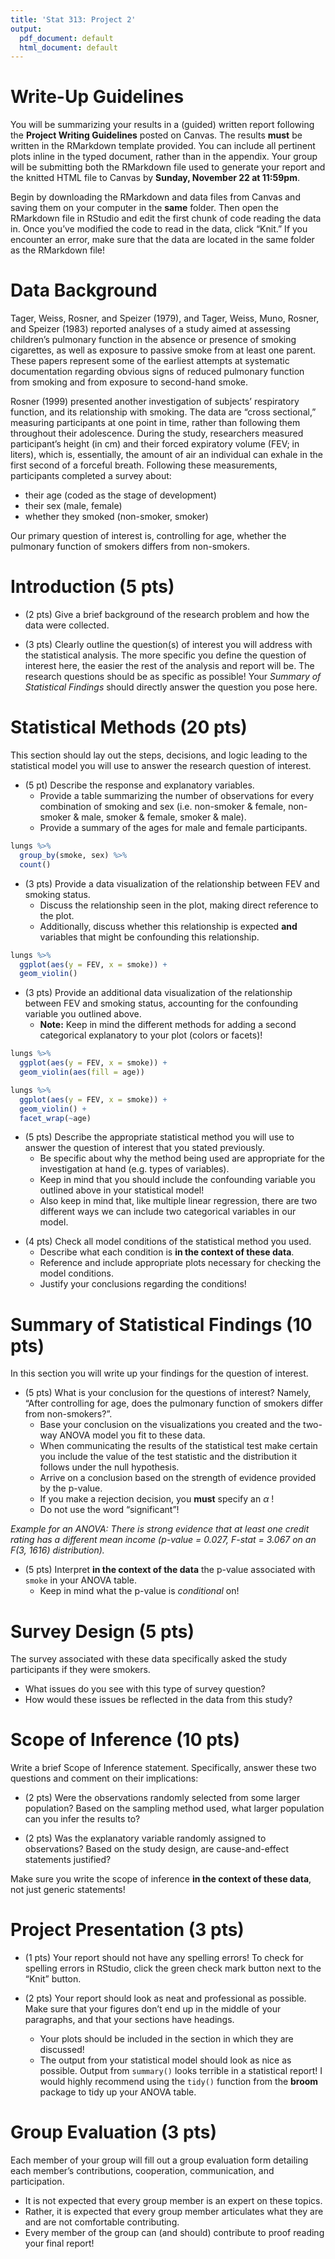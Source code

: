 ```yaml
---
title: 'Stat 313: Project 2'
output:
  pdf_document: default
  html_document: default
---
```


# Write-Up Guidelines

You will be summarizing your results in a (guided) written report following the
__Project Writing Guidelines__ posted on Canvas. The results __must__ be 
written in the RMarkdown template provided. You can include all pertinent plots
inline in the typed document, rather than in the appendix. Your group will be 
submitting both the RMarkdown file used to generate your report and the knitted 
HTML file to Canvas by __Sunday, November 22 at 11:59pm__. 

Begin by downloading the RMarkdown and data files from Canvas and saving them on
your computer in the __same__ folder. Then open the RMarkdown file in RStudio 
and edit the first chunk of code reading the data in. Once you've modified the 
code to read in the data, click "Knit." If you encounter an error, 
make sure that the data are located in the same folder as the RMarkdown file! 

# Data Background 

Tager, Weiss, Rosner, and Speizer (1979), and Tager, Weiss, Muno, Rosner, and
Speizer (1983) reported analyses of a study aimed at assessing children's
pulmonary function in the absence or presence of smoking cigarettes, as well as
exposure to passive smoke from at least one parent. These papers represent some
of the earliest attempts at systematic documentation regarding obvious signs of
reduced pulmonary function from smoking and from exposure to second-hand smoke.

Rosner (1999) presented another investigation of subjects' respiratory function, 
and its relationship with smoking. The data are "cross
sectional," measuring participants at one point in time, rather than following 
them throughout their adolescence. During the study, researchers measured 
participant's height (in cm) and their  forced expiratory volume (FEV; in liters),
which is, essentially, the amount of air an individual can exhale in the first
second of a forceful breath. Following these measurements, participants
completed a survey about:  

- their age (coded as the stage of development)
- their sex (male, female) 
- whether they smoked (non-smoker, smoker)

Our primary question of interest is, controlling for age, whether the pulmonary
function of smokers differs from non-smokers. 

\newpage


# Introduction (5 pts)

- (2 pts) Give a brief background of the research problem and how the data were
collected.

- (3 pts) Clearly outline the question(s) of interest you will address with the
statistical analysis. The more specific you define the question of interest
here, the easier the rest of the analysis and report will be. The research
questions should be as specific as possible! Your 
_Summary of Statistical Findings_ should directly answer the question you
pose here.

\vspace{0.2cm}

# Statistical Methods (20 pts)

This section should lay out the steps, decisions, and logic leading to the
statistical model you will use to answer the research question of interest.

- (5 pt) Describe the response and explanatory variables.   
  * Provide a table summarizing the number of observations for every combination
  of smoking and sex (i.e. non-smoker & female, non-smoker & male, 
  smoker & female, smoker & male).
  * Provide a summary of the ages for male and female participants. 

```r
lungs %>% 
  group_by(smoke, sex) %>% 
  count()
```

\vspace{0.2cm}

- (3 pts) Provide a data visualization of the relationship between FEV and 
smoking status.   
  * Discuss the relationship seen in the plot, making direct reference to the
  plot. 
  * Additionally, discuss whether this relationship is expected __and__
  variables that might be confounding this relationship. 

```r
lungs %>% 
  ggplot(aes(y = FEV, x = smoke)) + 
  geom_violin()
```


\vspace{0.2cm}

- (3 pts) Provide an additional data visualization of the relationship between
FEV and smoking status, accounting for the confounding variable you outlined
above. 
  * **Note:** Keep in mind the different methods for adding a second categorical 
explanatory to your plot (colors or facets)! 

```r
lungs %>% 
  ggplot(aes(y = FEV, x = smoke)) + 
  geom_violin(aes(fill = age))

lungs %>% 
  ggplot(aes(y = FEV, x = smoke)) + 
  geom_violin() +
  facet_wrap(~age)

```

\vspace{0.2cm}

- (5 pts) Describe the appropriate statistical method you will use to answer
the question of interest that you stated previously. 
  * Be specific about why the method being used are appropriate for the
  investigation at hand (e.g. types of variables). 
  * Keep in mind that you should include the confounding variable you outlined 
  above in your statistical model! 
  * Also keep in mind that, like multiple linear regression, there are two
  different ways we can include two categorical variables in our model. 

\vspace{0.2cm}

- (4 pts) Check all model conditions of the statistical method you used. 
  * Describe what each condition is __in the context of these data__. 
  * Reference and include appropriate plots necessary for checking the model
  conditions. 
  * Justify your conclusions regarding the conditions! 

\newpage  

# Summary of Statistical Findings (10 pts)

In this section you will write up your findings for the question of
interest.

- (5 pts) What is your conclusion for the questions of interest? Namely, 
"After controlling for age, does the pulmonary function of smokers differ from
non-smokers?".  
  * Base your conclusion on the visualizations you created and the two-way ANOVA 
  model you fit to these data. 
  * When communicating the results of the statistical test make certain you
  include the value of the test statistic and the distribution it follows under
  the null hypothesis. 
  * Arrive on a conclusion based on the strength of evidence provided by the
  p-value. 
  * If you make a rejection decision, you __must__ specify an $\alpha$ !
  * Do not use the word “significant”! 

_Example for an ANOVA: There is strong evidence that at least one credit rating has a different mean income (p-value = 0.027, F-stat = 3.067 on an F(3, 1616) distribution)._ 

\vspace{0.2cm}
 
- (5 pts) Interpret __in the context of the data__ the p-value associated with 
`smoke` in your ANOVA table. 
  * Keep in mind what the p-value is *conditional* on! 

\vspace{0.2cm}

# Survey Design (5 pts) 

The survey associated with these data specifically asked the study participants 
if they were smokers. 

- What issues do you see with this type of survey question? 
- How would these issues be reflected in the data from this study? 

# Scope of Inference (10 pts)

Write a brief Scope of Inference statement. Specifically, answer these two
questions and comment on their implications:

- (2 pts) Were the observations randomly selected from some larger population?
Based on the sampling method used, what larger population can you infer the
results to? 

- (2 pts) Was the explanatory variable randomly assigned to observations? Based
on the study design, are cause-and-effect statements justified?

Make sure you write the scope of inference __in the context of these data__, not
just generic statements!

\vspace{0.2cm}

# Project Presentation (3 pts) 

- (1 pts) Your report should not have any spelling errors! To check for spelling 
errors in RStudio, click the green check mark button next to the "Knit" button. 

- (2 pts) Your report should look as neat and professional as possible. Make 
sure that your figures don't end up in the middle of your paragraphs, and that 
your sections have headings. 

  * Your plots should be included in the section in which they are discussed! 
  * The output from your statistical model should look as nice as possible. 
  Output from `summary()` looks terrible in a statistical report! I would 
  highly recommend using the `tidy()` function from the **broom** package to 
  tidy up your ANOVA table. 


# Group Evaluation (3 pts)

Each member of your group will fill out a group evaluation form detailing each 
member's contributions, cooperation, communication, and participation.  

- It is not expected that every group member is an expert on these topics. 
- Rather, it is expected that every group member articulates what they are and
are not comfortable contributing.  
- Every member of the group can (and should) contribute to proof reading your 
final report!

